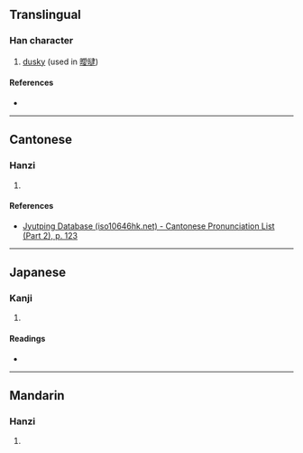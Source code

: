 {{character info/new}}
==Translingual==

===Han character===
{{Han char|rn=72|rad=日|as=12|sn=16|four=|canj=AYLE|ids=⿰日逮}}

# [[dusky]] (used in [[曖曃]])

====References====
* {{Han ref|kx=0500.070|dkj=14168|dj=0870.050|hdz=21534.190|uh=66C3|ud=26307}}

----

==Cantonese==

===Hanzi===
{{yue-hanzi|jyut=[[doi6]]|y=doi6}}

# {{rfdef|yue|sort=日12}}

====References====
* [http://www.iso10646hk.net/jp/document/download.jsp Jyutping Database (iso10646hk.net) - Cantonese Pronunciation List (Part 2), p. 123]

----

==Japanese==

===Kanji===
{{ja-kanji|grade=|rs=日12}}

# {{rfdef|ja|sort=日12}}

====Readings====
* {{ja-readings|on=[[たい]] (tai), [[だい]] (dai)|kun=[[あきらかでないさま]] (akirakadenaisama)}}

----

==Mandarin==

===Hanzi===
{{cmn-hanzi|pin=[[dài]] ([[dai4]])|wg=tai<sup>4</sup>}}

# {{rfdef|cmn|sort=日12}}